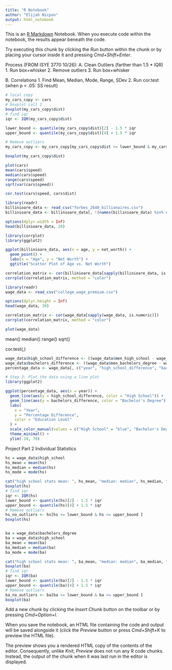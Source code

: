 ```yaml
---
title: "R Notebook"
author: "Elijah Nicpon"
output: html_notebook
---
```


This is an [R Markdown](http://rmarkdown.rstudio.com) Notebook. When you execute code within the notebook, the results appear beneath the code. 

Try executing this chunk by clicking the *Run* button within the chunk or by placing your cursor inside it and pressing *Cmd+Shift+Enter*. 

Process (FROM ISYE 3770 10/26):
A. Clean Outliers (farther than 1.5 * IQR)
1. Run box+whisker
2. Remove outliers
3. Run box+whisker

B. Correlations
1. Find Mean, Median, Mode, Range, SDev
2. Run cor.test (when p < .05: SS result) 
  

```r
# local copy
my_cars_copy <- cars
# boxplot call 1
boxplot(my_cars_copy$dist)
# find iqr
iqr <- IQR(my_cars_copy$dist)

lower_bound <- quantile(my_cars_copy$dist)[2] - 1.5 * iqr
upper_bound <- quantile(my_cars_copy$dist)[4] + 1.5 * iqr

# Remove outliers
my_cars_copy <- my_cars_copy[my_cars_copy$dist >= lower_bound & my_cars_copy$dist <= upper_bound, ]

boxplot(my_cars_copy$dist)

```

```r

plot(cars)
mean(cars$speed)
median(cars$speed)
range(cars$speed)
sqrt(var(cars$speed))

cor.test(cars$speed, cars$dist)
```


```r
library(readr)
billinioare_data <- read_csv("forbes_2640_billionaires.csv")
billinioare_data <- billinioare_data[, !(names(billinioare_data) %in% c("Age", "Philanthropy Score", "forbes_id", "Source of Wealth", "Self Made", "Self-Made Score"))]

options(dplyr.width = Inf)
head(billinioare_data, 20)
```

```r
library(corrplot)
library(ggplot2)

ggplot(billinioare_data, aes(x = age, y = net_worth)) +
  geom_point() +
  labs(x = "Age", y = "Net Worth") +
  ggtitle("Scatter Plot of Age vs. Net Worth")

correlation_matrix <- cor(billinioare_data[sapply(billinioare_data, is.numeric)])
corrplot(correlation_matrix, method = "color")


```

```r
library(readr)
wage_data <- read_csv("college_wage_premium.csv")

options(dplyr.height = Inf)
head(wage_data, 30)

correlation_matrix <- cor(wage_data[sapply(wage_data, is.numeric)])
corrplot(correlation_matrix, method = "color")

plot(wage_data)

```
mean()
median()
range()
sqrt()

cor.test(,)

```r
wage_data$high_school_difference <- ((wage_data$men_high_school - wage_data$women_high_school) / wage_data$women_high_school) * 100
wage_data$bachelors_difference <- ((wage_data$men_bachelors_degree - wage_data$women_bachelors_degree) / wage_data$women_bachelors_degree) * 100
percentage_data <- wage_data[, c("year", "high_school_difference", "bachelors_difference")]

# Step 3: Plot the data using a line plot
library(ggplot2)

ggplot(percentage_data, aes(x = year)) +
  geom_line(aes(y = high_school_difference, color = "High School")) +
  geom_line(aes(y = bachelors_difference, color = "Bachelor's Degree")) +
  labs(
    x = "Year",
    y = "Percentage Difference",
    color = "Education Level"
  ) +
  scale_color_manual(values = c("High School" = "blue", "Bachelor's Degree" = "red")) +
  theme_minimal() +
  ylim(-10, 70)

```

Project Part 2 
Individual Statistics
```r

hs = wage_data$high_school
hs_mean = mean(hs)
hs_median = median(hs)
hs_mode = mode(hs)

cat("high school stats mean: ", hs_mean, "median: median", hs_median, "mode: ", hs_mode)
boxplot(hs)
# find iqr
iqr <- IQR(hs)
lower_bound <- quantile(hs)[2] - 1.5 * iqr
upper_bound <- quantile(hs)[4] + 1.5 * iqr
# Remove outliers
hs_no_outliers <- hs[hs >= lower_bound & hs <= upper_bound ]
boxplot(hs)


ba = wage_data$bachelors_degree
ba = wage_data$high_school
ba_mean = mean(ba)
ba_median = median(ba)
ba_mode = mode(ba)

cat("high school stats mean: ", ba_mean, "median: median", ba_median, "mode: ", ba_mode)
boxplot(ba)
# find iqr
iqr <- IQR(ba)
lower_bound <- quantile(ba)[2] - 1.5 * iqr
upper_bound <- quantile(ba)[4] + 1.5 * iqr
# Remove outliers
ba_no_outliers <- ba[ba >= lower_bound & ba <= upper_bound ]
boxplot(ba)
```
Add a new chunk by clicking the *Insert Chunk* button on the toolbar or by pressing *Cmd+Option+I*.

When you save the notebook, an HTML file containing the code and output will be saved alongside it (click the *Preview* button or press *Cmd+Shift+K* to preview the HTML file). 

The preview shows you a rendered HTML copy of the contents of the editor. Consequently, unlike *Knit*, *Preview* does not run any R code chunks. Instead, the output of the chunk when it was last run in the editor is displayed.

